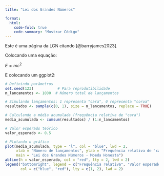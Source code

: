 ```yaml
---
title: "Lei dos Grandes Números"

format:
  html:
    code-fold: true
    code-summary: "Mostrar Código"
---
```


Este é uma página da LGN citando [@barryjames2023].

Colocando uma equação:

$E = mc^2$

E colocando um ggplot2:

```r
# Definindo parâmetros
set.seed(123)           # Para reprodutibilidade
n_lancamentos <- 1000  # Número total de lançamentos

# Simulando lançamentos: 1 representa "cara", 0 representa "coroa"
resultados <- sample(c(0, 1), size = n_lancamentos, replace = TRUE)

# Calculando a média acumulada (frequência relativa de "cara")
media_acumulada <- cumsum(resultados) / (1:n_lancamentos)

# Valor esperado teórico
valor_esperado <- 0.5

# Plotando o gráfico
plot(media_acumulada, type = "l", col = "blue", lwd = 2,
     xlab = "Número de lançamentos", ylab = "Frequência relativa de 'cara'",
     main = "Lei dos Grandes Números - Moeda Honesta")
abline(h = valor_esperado, col = "red", lty = 2, lwd = 2)
legend("bottomright", legend = c("Frequência relativa", "Valor esperado (0.5)"),
       col = c("blue", "red"), lty = c(1, 2), lwd = 2)

```
